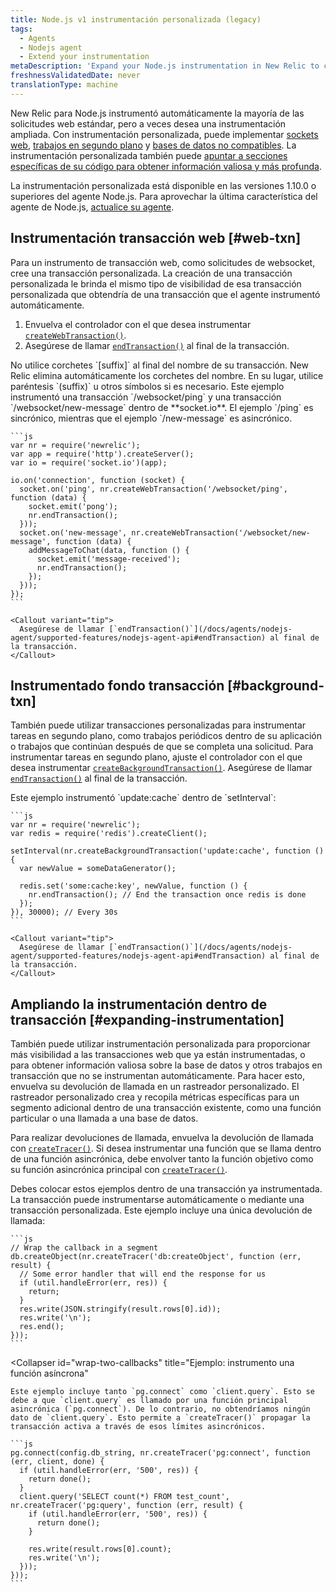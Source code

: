 ```yaml
---
title: Node.js v1 instrumentación personalizada (legacy)
tags:
  - Agents
  - Nodejs agent
  - Extend your instrumentation
metaDescription: 'Expand your Node.js instrumentation in New Relic to cover uninstrumented frameworks, databases, segments. Use custom tracers to better track async work.'
freshnessValidatedDate: never
translationType: machine
---
```


New Relic para Node.js instrumentó automáticamente la mayoría de las solicitudes web estándar, pero a veces desea una instrumentación ampliada. Con instrumentación personalizada, puede implementar [sockets web](#web-txn), [trabajos en segundo plano](#background-txn) y [bases de datos no compatibles](#expanding-instrumentation). La instrumentación personalizada también puede [apuntar a secciones específicas de su código para obtener información valiosa y más profunda](#expanding-instrumentation).

La instrumentación personalizada está disponible en las versiones 1.10.0 o superiores del agente Node.js. Para aprovechar la última característica del agente de Node.js, [actualice su agente](/docs/agents/nodejs-agent/installation-configuration/upgrade-nodejs-agent).

## Instrumentación transacción web [#web-txn]

Para un instrumento de transacción web, como solicitudes de websocket, cree una transacción personalizada. La creación de una transacción personalizada le brinda el mismo tipo de visibilidad de esa transacción personalizada que obtendría de una transacción que el agente instrumentó automáticamente.

1. Envuelva el controlador con el que desea instrumentar [`createWebTransaction()`](/docs/agents/nodejs-agent/supported-features/nodejs-agent-api#createWebTransaction).
2. Asegúrese de llamar [`endTransaction()`](/docs/agents/nodejs-agent/supported-features/nodejs-agent-api#endTransaction) al final de la transacción.

<Callout variant="important">
  No utilice corchetes `[suffix]` al final del nombre de su transacción. New Relic elimina automáticamente los corchetes del nombre. En su lugar, utilice paréntesis `(suffix)` u otros símbolos si es necesario.
</Callout>

<CollapserGroup>
  <Collapser
    id="instrument-in-socket-io"
    title="Ejemplo: instrumento dos transacción en socket.io"
  >
    Este ejemplo instrumentó una transacción `/websocket/ping` y una transacción `/websocket/new-message` dentro de <DNT>**socket.io**</DNT>. El ejemplo `/ping` es sincrónico, mientras que el ejemplo `/new-message` es asincrónico.

    ```js
    var nr = require('newrelic');
    var app = require('http').createServer();
    var io = require('socket.io')(app);

    io.on('connection', function (socket) {
      socket.on('ping', nr.createWebTransaction('/websocket/ping', function (data) {
        socket.emit('pong');
        nr.endTransaction();
      }));
      socket.on('new-message', nr.createWebTransaction('/websocket/new-message', function (data) {
        addMessageToChat(data, function () {
          socket.emit('message-received');
          nr.endTransaction();
        });
      }));
    });
    ```

    <Callout variant="tip">
      Asegúrese de llamar [`endTransaction()`](/docs/agents/nodejs-agent/supported-features/nodejs-agent-api#endTransaction) al final de la transacción.
    </Callout>
  </Collapser>
</CollapserGroup>

## Instrumentado fondo transacción [#background-txn]

También puede utilizar transacciones personalizadas para instrumentar tareas en segundo plano, como trabajos periódicos dentro de su aplicación o trabajos que continúan después de que se completa una solicitud. Para instrumentar tareas en segundo plano, ajuste el controlador con el que desea instrumentar [`createBackgroundTransaction()`](/docs/agents/nodejs-agent/supported-features/nodejs-agent-api#createBackgroundTransaction). Asegúrese de llamar [`endTransaction()`](/docs/agents/nodejs-agent/supported-features/nodejs-agent-api#endTransaction) al final de la transacción.

<CollapserGroup>
  <Collapser
    id="example-instrument-update"
    title="Ejemplo: instrumento dentro de setInterval"
  >
    Este ejemplo instrumentó `update:cache` dentro de `setInterval`:

    ```js
    var nr = require('newrelic');
    var redis = require('redis').createClient();

    setInterval(nr.createBackgroundTransaction('update:cache', function () {
      var newValue = someDataGenerator();

      redis.set('some:cache:key', newValue, function () {
        nr.endTransaction(); // End the transaction once redis is done
      });
    }), 30000); // Every 30s
    ```

    <Callout variant="tip">
      Asegúrese de llamar [`endTransaction()`](/docs/agents/nodejs-agent/supported-features/nodejs-agent-api#endTransaction) al final de la transacción.
    </Callout>
  </Collapser>
</CollapserGroup>

## Ampliando la instrumentación dentro de transacción [#expanding-instrumentation]

También puede utilizar instrumentación personalizada para proporcionar más visibilidad a las transacciones web que ya están instrumentadas, o para obtener información valiosa sobre la base de datos y otros trabajos en transacción que no se instrumentan automáticamente. Para hacer esto, envuelva su devolución de llamada en un rastreador personalizado. El rastreador personalizado crea y recopila métricas específicas para un segmento adicional dentro de una transacción existente, como una función particular o una llamada a una base de datos.

Para realizar devoluciones de llamada, envuelva la devolución de llamada con [`createTracer()`](/docs/agents/nodejs-agent/supported-features/nodejs-agent-api#createTracer). Si desea instrumentar una función que se llama dentro de una función asincrónica, debe envolver tanto la función objetivo como su función asincrónica principal con [`createTracer()`](/docs/agents/nodejs-agent/supported-features/nodejs-agent-api#createTracer).

<Callout variant="tip">
  Debes colocar estos ejemplos dentro de una transacción ya instrumentada. La transacción puede instrumentarse automáticamente o mediante una transacción personalizada.
</Callout>

<CollapserGroup>
  <Collapser
    id="wrap-single-callback"
    title="Ejemplo: instrumento una devolución de llamada"
  >
    Este ejemplo incluye una única devolución de llamada:

    ```js
    // Wrap the callback in a segment
    db.createObject(nr.createTracer('db:createObject', function (err, result) {
      // Some error handler that will end the response for us
      if (util.handleError(err, res)) {
        return;
      }
      res.write(JSON.stringify(result.rows[0].id));
      res.write('\n');
      res.end();
    }));
    ```
  </Collapser>

  <Collapser
    id="wrap-two-callbacks"
    title="Ejemplo: instrumento una función asíncrona"
  >
    Este ejemplo incluye tanto `pg.connect` como `client.query`. Esto se debe a que `client.query` es llamado por una función principal asincrónica (`pg.connect`). De lo contrario, no obtendríamos ningún dato de `client.query`. Esto permite a `createTracer()` propagar la transacción activa a través de esos límites asincrónicos.

    ```js
    pg.connect(config.db_string, nr.createTracer('pg:connect', function (err, client, done) {
      if (util.handleError(err, '500', res)) {
        return done();
      }
      client.query('SELECT count(*) FROM test_count', nr.createTracer('pg:query', function (err, result) {
        if (util.handleError(err, '500', res)) {
          return done();
        }

        res.write(result.rows[0].count);
        res.write('\n');
      }));
    }));
    ```
  </Collapser>
</CollapserGroup>
